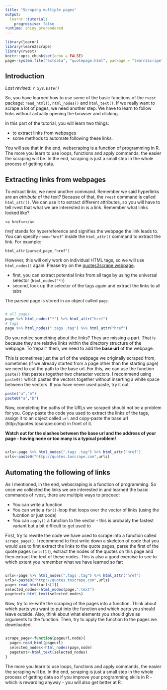 ```yaml
---
title: "Scraping multiple pages"
output: 
  learnr::tutorial:
    progressive: false
runtime: shiny_prerendered
---
```


```r
library(learnr)
library(learn2scrape)
library(rvest)
knitr::opts_chunk$set(echo = FALSE)
page<-system.file("extdata", "quotepage.html", package = "learn2scrape") %>% read_html()
```



## Introduction

*Last revised: `r Sys.Date()`*

So, you have learned how to use some of the basic functions of the `rvest` package: `read_html()`, `html_nodes()` and `html_text()`. If we really want to scrape a lot of pages, we need another step: We have to learn to follow links without actually opening the browser and clicking.

In this part of the tutorial, you will learn two things:

- to extract links from webpages
- some methods to automate following these links.

You will see that in the end, webscraping is a function of programming in R. The more you learn to use loops, functions and apply commands, the easier the scraping will be. In the end, scraping is just a small step in the whole process of getting data.

## Extracting links from webpages

To extract links, we need another command. Remember we said hyperlinks are an *attribute* of the text? Because of that, the `rvest` command is called `html_attr()`. We can use it to extract different attributes, so you will have to tell rvest that what we are interested in is a link. Remember what links looked like?

`<a href=></a>`

*href* stands for hyperreference and signifies the webpage the link leads to. You can specify `name="href"` inside the `html_attr()` command to extract the link. For example:

`html_attr(parsed_page,"href")`

However, this will only work on individual HTML tags, so we will use `html_nodes()` again. Please try on the [quotes2scrape webpage](http://quotes.toscrape.com/){target="_blank"}. 

- first, you can extract potential links from all tags by using the universal selector (`html_nodes("*)`)
- second, look up the selector of the tags again and extract the links to all tabs

The parsed page is stored in an object called `page`.

```r




```

```r
# all pages
page %>% html_nodes("*") %>% html_attr("href")
# tags
page %>% html_nodes(".tags .tag") %>% html_attr("href")
```



Do you notice something about the links? They are missing a part. That is because they are relative links within the directory structure of the webpage. To 'repair' them, we need to add the **base url** of the webpage. 

This is sometimes just the url of the webpage we originally scraped from, sometimes (if we already started from a page other than the starting page) we need to cut the path to the base url. For this, we can use the function `paste()` that pastes together two character vectors. I recommend using `paste0()` which pastes the vectors together without inserting a white space between the vectors. If you have never used paste, try it out

```r
paste("a","b")
paste0("a","b")
```

Now, completing the paths of the URLs we scraped should not be a problem for you. Copy-paste the code you used to extract the links of the tags, assign it to an object called `url` and copy-paste the base url (http://quotes.toscrape.com/) in front of it.

**Watch out for the slashes between the base url and the address of your page - having none or too many is a typical problem!**

```r


```

```r
urls<-page %>% html_nodes(".tags .tag") %>% html_attr("href")
urls<-paste0("http://quotes.toscrape.com",urls)
```



## Automating the following of links

As I mentioned, in the end, webscraping is a function of programming. So once we collected the links we are interested in and learned the basic commands of rvest, there are multiple ways to proceed:

- You can write a function 
- You can write a `for()`-loop that loops over the vector of links (using the fucntion or just code)
- You can `apply()` a function to the vector - this is probably the fastest variant but a bit difficult to get used to

First, try to rewrite the code we have used to scrape into a function called `scrape_page()`.
I recommend to first write down a skeleton of code that you would use to first extract the links to the quote pages, parse the first of the quote pages (`urls[1]`), extract the nodes of the quotes on this page and then extract the text of these nodes. This is also a good exercise to see to which extent you remember what we have learned so far:

```r





```

```r
urls<-page %>% html_nodes(".tags .tag") %>% html_attr("href")
urls<-paste0("http://quotes.toscrape.com",urls)
page<-read_html(urls[1])
selected_nodes<-html_nodes(page,".text")
pagetext<-html_text(selected_nodes)
```

Now, try to re-write the scraping of the pages into a function. Think about which parts you want to put into the function and which parts you should leave outside. Also, think about what elements you should give as arguments to the function.
Then, try to apply the function to the pages we downloaded.

```r




```

```r
scrape_page<-function(pageurl,node){
  page<-read_html(pageurl)
  selected_nodes<-html_nodes(page,node)
  pagetext<-html_text(selected_nodes)
}
```



The more you learn to use loops, functions and apply commands, the easier the scraping will be. In the end, scraping is just a small step in the whole process of getting data so if you improve your programming skills in R - which is rewarding anyway - you will also get better at R.

